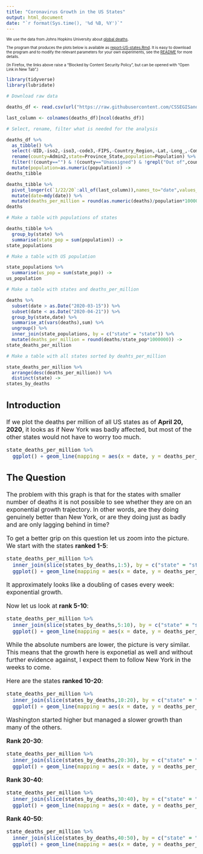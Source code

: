 ```yaml
---
title: "Coronavirus Growth in the US States"
output: html_document
date: "`r format(Sys.time(), '%d %B, %Y')`"
---
```


<font size="1"> 

We use the data from Johns Hopkins University about [global deaths](https://github.com/CSSEGISandData/COVID-19/blob/master/csse_covid_19_data/csse_covid_19_time_series/time_series_covid19_deaths_global.csv).

The program that produces the plots below is available as [report-US-states.Rmd](https://github.com/alexhkurz/coronavirus-in-R/blob/master/reports/report-US-states.Rmd). It is easy to download the program and to modify the relevant parameters for your own experiments, see the [README](https://github.com/alexhkurz/coronavirus-in-R/) for more details.

(In Firefox, the links above raise a "Blocked by Content Security Policy", but can be opened with "Open Link in New Tab".)

</font> 

```r
library(tidyverse)
library(lubridate)

# Download raw data

deaths_df <- read.csv(url("https://raw.githubusercontent.com/CSSEGISandData/COVID-19/master/csse_covid_19_data/csse_covid_19_time_series/time_series_covid19_deaths_US.csv"),check.names = FALSE)

last_column <- colnames(deaths_df)[ncol(deaths_df)]

# Select, rename, filter what is needed for the analysis

deaths_df %>%
  as_tibble() %>%
  select(-UID,-iso2,-iso3,-code3,-FIPS,-Country_Region,-Lat,-Long_,-Combined_Key) %>%
  rename(county=Admin2,state=Province_State,population=Population) %>%
  filter(!(county=="") & !(county=="Unassigned") & !grepl("Out of",county)) %>%
  mutate(population=as.numeric(population)) ->
deaths_tibble

deaths_tibble %>%
  pivot_longer(c(`1/22/20`:all_of(last_column)),names_to="date",values_to="deaths") %>%
  mutate(date=mdy(date)) %>%
  mutate(deaths_per_million = round(as.numeric(deaths)/population*1000000)) ->
deaths

# Make a table with populations of states

deaths_tibble %>%
  group_by(state) %>%
  summarise(state_pop = sum(population)) ->
state_populations

# Make a table with US population

state_populations %>%
  summarise(us_pop = sum(state_pop)) ->
us_population

# Make a table with states and deaths_per_million

deaths %>% 
  subset(date > as.Date("2020-03-15")) %>%
  subset(date < as.Date("2020-04-21")) %>%
  group_by(state,date) %>%
  summarise_at(vars(deaths),sum) %>%
  ungroup() %>%
  inner_join(state_populations, by = c("state" = "state")) %>%
  mutate(deaths_per_million = round(deaths/state_pop*1000000)) ->
state_deaths_per_million

# Make a table with all states sorted by deahts_per_million

state_deaths_per_million %>%
  arrange(desc(deaths_per_million)) %>%
  distinct(state) ->
states_by_deaths
```

<font size="3"> 

## Introduction

If we plot the deaths per million of all US states as of **April 20, 2020**, it looks as if New York was badly affected, but most of the other states would not have to worry too much. 

```r
state_deaths_per_million %>%
  ggplot() + geom_line(mapping = aes(x = date, y = deaths_per_million, color = state))
```

## The Question

The problem with this graph is that for the states with smaller number of deaths it is not possible to see whether they are on an exponential growth trajectory. In other words, are they doing genuinely better than New York, or are they doing just as badly and are only lagging behind in time?

To get a better grip on this question let us zoom into the picture. We start with the states **ranked 1-5**:

```r
state_deaths_per_million %>%
  inner_join(slice(states_by_deaths,1:5), by = c("state" = "state")) %>%
  ggplot() + geom_line(mapping = aes(x = date, y = deaths_per_million, color = state))
```

It approximately looks like a doubling of cases every week: exponential growth. 

Now let us look at **rank 5-10**:

```r
state_deaths_per_million %>%
  inner_join(slice(states_by_deaths,5:10), by = c("state" = "state")) %>%
  ggplot() + geom_line(mapping = aes(x = date, y = deaths_per_million, color = state))
```

While the absolute numbers are lower, the picture is very similar. This means that the growth here is exponetial as well and without further evidence against, I expect them to follow New York in the weeks to come. 

Here are the states **ranked 10-20**:

```r
state_deaths_per_million %>%
  inner_join(slice(states_by_deaths,10:20), by = c("state" = "state")) %>%
  ggplot() + geom_line(mapping = aes(x = date, y = deaths_per_million, color = state))
```

Washington started higher but managed a slower growth than many of the others.

**Rank 20-30**:

```r
state_deaths_per_million %>%
  inner_join(slice(states_by_deaths,20:30), by = c("state" = "state")) %>%
  ggplot() + geom_line(mapping = aes(x = date, y = deaths_per_million, color = state))
```

**Rank 30-40**:

```r
state_deaths_per_million %>%
  inner_join(slice(states_by_deaths,30:40), by = c("state" = "state")) %>%
  ggplot() + geom_line(mapping = aes(x = date, y = deaths_per_million, color = state))
```

**Rank 40-50**:

```r
state_deaths_per_million %>%
  inner_join(slice(states_by_deaths,40:50), by = c("state" = "state")) %>%
  ggplot() + geom_line(mapping = aes(x = date, y = deaths_per_million, color = state))
```

</font>
